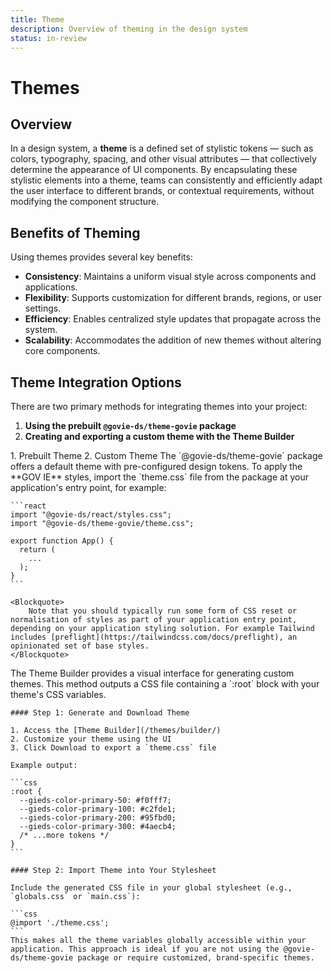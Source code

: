 ```yaml
---
title: Theme
description: Overview of theming in the design system
status: in-review
---
```


# Themes

## Overview

In a design system, a **theme** is a defined set of stylistic tokens — such as colors, typography, spacing, and other visual attributes — that collectively determine the appearance of UI components. By encapsulating these stylistic elements into a theme, teams can consistently and efficiently adapt the user interface to different brands, or contextual requirements, without modifying the component structure.

## Benefits of Theming

Using themes provides several key benefits:

- **Consistency**: Maintains a uniform visual style across components and applications.
- **Flexibility**: Supports customization for different brands, regions, or user settings.
- **Efficiency**: Enables centralized style updates that propagate across the system.
- **Scalability**: Accommodates the addition of new themes without altering core components.

## Theme Integration Options

There are two primary methods for integrating themes into your project:

1. **Using the prebuilt `@govie-ds/theme-govie` package**
2. **Creating and exporting a custom theme with the Theme Builder**

<Tabs id="themeTabs">
  <TabList>
    <TabItem value="themeTab1" checked>1. Prebuilt Theme</TabItem>
    <TabItem value="themeTab2">2. Custom Theme</TabItem>
  </TabList>

  <TabPanel value="themeTab1">
   The `@govie-ds/theme-govie` package offers a default theme with pre-configured design tokens.
    To apply the **GOV IE** styles, import the `theme.css` file from the package at your application's entry point, for example:
    
    ```react
    import "@govie-ds/react/styles.css";
    import "@govie-ds/theme-govie/theme.css";

    export function App() {
      return (
        ...
      );
    }
    ```

    <Blockquote>
        Note that you should typically run some form of CSS reset or normalisation of styles as part of your application entry point, depending on your application styling solution. For example Tailwind includes [preflight](https://tailwindcss.com/docs/preflight), an opinionated set of base styles.
    </Blockquote>

  </TabPanel>

  <TabPanel value="themeTab2">
    The Theme Builder provides a visual interface for generating custom themes. This method outputs a CSS file containing a `:root` block with your theme's CSS variables.

    #### Step 1: Generate and Download Theme

    1. Access the [Theme Builder](/themes/builder/)
    2. Customize your theme using the UI
    3. Click Download to export a `theme.css` file

    Example output:

    ```css
    :root {
      --gieds-color-primary-50: #f0fff7;
      --gieds-color-primary-100: #c2fde1;
      --gieds-color-primary-200: #95fbd0;
      --gieds-color-primary-300: #4aecb4;
      /* ...more tokens */
    }
    ```

    #### Step 2: Import Theme into Your Stylesheet

    Include the generated CSS file in your global stylesheet (e.g., `globals.css` or `main.css`):

    ```css
    @import './theme.css';
    ```
    This makes all the theme variables globally accessible within your application. This approach is ideal if you are not using the @govie-ds/theme-govie package or require customized, brand-specific themes.

  </TabPanel>
</Tabs>
